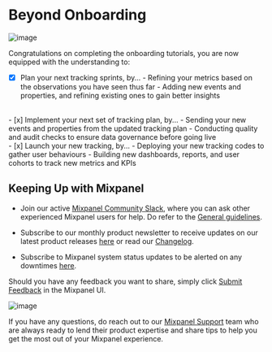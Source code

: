 # Beyond Onboarding

![image](/tutorials/continuous-iterations.png "Continuous Iterations")

Congratulations on completing the onboarding tutorials, you are now equipped with the understanding to:

- [x] Plan your next tracking sprints, by...
      - Refining your metrics based on the observations you have seen thus far
      - Adding new events and properties, and refining existing ones to gain better insights
<br />
- [x] Implement your next set of tracking plan, by...
      - Sending your new events and properties from the updated tracking plan
      - Conducting quality and audit checks to ensure data governance before going live
<br />
- [x] Launch your new tracking, by...
      - Deploying your new tracking codes to gather user behaviours
      - Building new dashboards, reports, and user cohorts to track new metrics and KPIs

## Keeping Up with Mixpanel

- Join our active [Mixpanel Community Slack](https://www.mixpanel.com/community-slack), where you can ask other experienced Mixpanel users for help. Do refer to the [General guidelines](/docs/community/guidelines#general-guidelines).

- Subscribe to our monthly product newsletter to receive updates on our latest product releases [here](https://mixpanel.com/product-releases) or read our [Changelog](/changelogs).

- Subscribe to Mixpanel system status updates to be alerted on any downtimes [here](https://www.mixpanelstatus.com/).

Should you have any feedback you want to share, simply click [Submit Feedback](mixpanel.com/submit-feedback) in the Mixpanel UI.

![image](/tutorials/submit-feedback.png "Submit Feedback")

If you have any questions, do reach out to our [Mixpanel Support](/docs/response-times#contacting-mixpanel-support) team who are always ready to lend their product expertise and share tips to help you get the most out of your Mixpanel experience.
